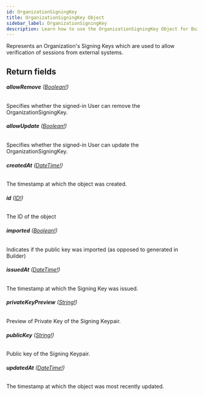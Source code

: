 ```yaml
---
id: OrganizationSigningKey
title: OrganizationSigningKey Object
sidebar_label: OrganizationSigningKey
description: Learn how to use the OrganizationSigningKey Object for Builder's API.
---
```


Represents an Organization's Signing Keys which are used to allow verification
of sessions from external systems.

## Return fields

###### <b>allowRemove</b> ([Boolean!](/self-managed/composer/builder/api/schema/scalar/Boolean.mdx))

Specifies whether the signed-in User can remove the OrganizationSigningKey.

###### <b>allowUpdate</b> ([Boolean!](/self-managed/composer/builder/api/schema/scalar/Boolean.mdx))

Specifies whether the signed-in User can update the OrganizationSigningKey.

###### <b>createdAt</b> ([DateTime!](/self-managed/composer/builder/api/schema/scalar/DateTime.mdx))

The timestamp at which the object was created.

###### <b>id</b> ([ID!](/self-managed/composer/builder/api/schema/scalar/ID.mdx))

The ID of the object

###### <b>imported</b> ([Boolean!](/self-managed/composer/builder/api/schema/scalar/Boolean.mdx))

Indicates if the public key was imported (as opposed to generated in Builder)

###### <b>issuedAt</b> ([DateTime!](/self-managed/composer/builder/api/schema/scalar/DateTime.mdx))

The timestamp at which the Signing Key was issued.

###### <b>privateKeyPreview</b> ([String!](/self-managed/composer/builder/api/schema/scalar/String.mdx))

Preview of Private Key of the Signing Keypair.

###### <b>publicKey</b> ([String!](/self-managed/composer/builder/api/schema/scalar/String.mdx))

Public key of the Signing Keypair.

###### <b>updatedAt</b> ([DateTime!](/self-managed/composer/builder/api/schema/scalar/DateTime.mdx))

The timestamp at which the object was most recently updated.
